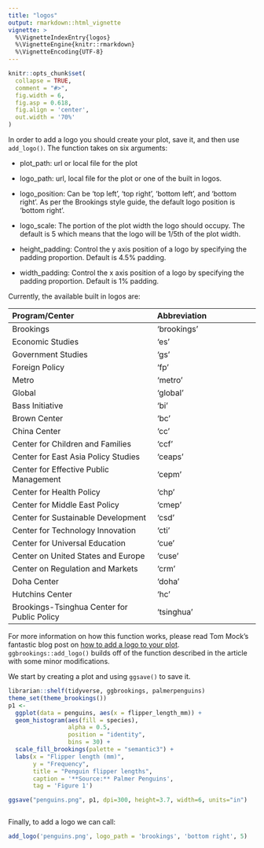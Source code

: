 ```yaml
---
title: "logos"
output: rmarkdown::html_vignette
vignette: >
  %\VignetteIndexEntry{logos}
  %\VignetteEngine{knitr::rmarkdown}
  %\VignetteEncoding{UTF-8}
---
```


```r
knitr::opts_chunk$set(
  collapse = TRUE,
  comment = "#>",
  fig.width = 6,
  fig.asp = 0.618,
  fig.align = 'center',
  out.width = '70%'
)
```

In order to add a logo you should create your plot, save it, and then use `add_logo()`.
The function takes on six arguments:

-   plot_path: url or local file for the plot

-   logo_path: url, local file for the plot or one of the built in logos.

-   logo_position: Can be 'top left', 'top right', 'bottom left', and 'bottom right'.
    As per the Brookings style guide, the default logo position is 'bottom right'.

-   logo_scale: The portion of the plot width the logo should occupy.
    The default is 5 which means that the logo will be 1/5th of the plot width.

-   height_padding: Control the y axis position of a logo by specifying the padding proportion.
    Default is 4.5% padding.

-   width_padding: Control the x axis position of a logo by specifying the padding proportion.
    Default is 1% padding.

Currently, the available built in logos are:

+----------------------------------------------+--------------------------------+
| Program/Center                               | Abbreviation                   |
+:=============================================+:===============================+
| Brookings                                    | 'brookings'                    |
+----------------------------------------------+--------------------------------+
| Economic Studies                             | 'es'                           |
+----------------------------------------------+--------------------------------+
| Government Studies                           | 'gs'                           |
+----------------------------------------------+--------------------------------+
| Foreign Policy                               | 'fp'                           |
+----------------------------------------------+--------------------------------+
| Metro                                        | 'metro'                        |
+----------------------------------------------+--------------------------------+
| Global                                       | 'global'                       |
+----------------------------------------------+--------------------------------+
| Bass Initiative                              | 'bi'                           |
+----------------------------------------------+--------------------------------+
| Brown Center                                 | 'bc'                           |
+----------------------------------------------+--------------------------------+
| China Center                                 | 'cc'                           |
+----------------------------------------------+--------------------------------+
| Center for Children and Families             | 'ccf'                          |
+----------------------------------------------+--------------------------------+
| Center for East Asia Policy Studies          | 'ceaps'                        |
+----------------------------------------------+--------------------------------+
| Center for Effective Public Management       | 'cepm'                         |
+----------------------------------------------+--------------------------------+
| Center for Health Policy                     | 'chp'                          |
+----------------------------------------------+--------------------------------+
| Center for Middle East Policy                | 'cmep'                         |
+----------------------------------------------+--------------------------------+
| Center for Sustainable Development           | 'csd'                          |
+----------------------------------------------+--------------------------------+
| Center for Technology Innovation             | 'cti'                          |
+----------------------------------------------+--------------------------------+
| Center for Universal Education               | 'cue'                          |
+----------------------------------------------+--------------------------------+
| Center on United States and Europe           | 'cuse'                         |
+----------------------------------------------+--------------------------------+
| Center on Regulation and Markets             | 'crm'                          |
+----------------------------------------------+--------------------------------+
| Doha Center                                  | 'doha'                         |
+----------------------------------------------+--------------------------------+
| Hutchins Center                              | 'hc'                           |
+----------------------------------------------+--------------------------------+
| Brookings-Tsinghua Center for Public Policy  | 'tsinghua'                     |
+----------------------------------------------+--------------------------------+

For more information on how this function works, please read Tom Mock's fantastic blog post on [how to add a logo to your plot](https://themockup.blog/posts/2019-01-09-add-a-logo-to-your-plot/).
`ggbrookings::add_logo()` builds off of the function described in the article with some minor modifications.

We start by creating a plot and using `ggsave()` to save it.

```r
librarian::shelf(tidyverse, ggbrookings, palmerpenguins)
theme_set(theme_brookings())
p1 <-
  ggplot(data = penguins, aes(x = flipper_length_mm)) +
  geom_histogram(aes(fill = species),
                 alpha = 0.5,
                 position = "identity",
                 bins = 30) +
  scale_fill_brookings(palette = "semantic3") +
  labs(x = "Flipper length (mm)",
       y = "Frequency",
       title = "Penguin flipper lengths",
       caption = '**Source:** Palmer Penguins',
       tag = 'Figure 1')

ggsave("penguins.png", p1, dpi=300, height=3.7, width=6, units="in")



```

Finally, to add a logo we can call:

```r

add_logo('penguins.png', logo_path = 'brookings', 'bottom right', 5)
```

